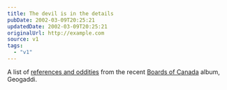 ```yaml
---
title: The devil is in the details
pubDate: 2002-03-09T20:25:21
updatedDate: 2002-03-09T20:25:21
originalUrl: http://example.com
source: v1
tags:
  - "v1"
---
```


A list of [references and oddities][1] from the recent [Boards of Canada][2] album, Geogaddi.

[1]: http://www.speakeasy.org/~adbrown/boc.html
[2]: http://www.boardsofcanada.com/
